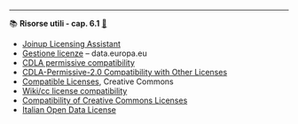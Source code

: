 ----

::: {.callout-tip icon=false #res-6.1 .risorsa}

📚 **Risorse utili - cap. 6.1** [🔗](#res-6.1){.link-req}

- [Joinup Licensing Assistant](https://joinup.ec.europa.eu/collection/eupl/solution/joinup-licensing-assistant/jla-find-and-compare-software-licenses)
- [Gestione licenze](https://data.europa.eu/it/training/licensing-assistant) – data.europa.eu
- [CDLA permissive compatibility](https://wiki.osmfoundation.org/wiki/CDLA_permissive_compatibility)
- [CDLA-Permissive-2.0 Compatibility with Other Licenses](https://cdla.dev/faq-resources/compatibility/)
- [Compatible Licenses](https://creativecommons.org/share-your-work/licensing-considerations/compatible-licenses/), Creative Commons
- [Wiki/cc license compatibility](https://wiki.creativecommons.org/wiki/Wiki/cc_license_compatibility)
- [Compatibility of Creative Commons Licenses](https://learn.canvas.net/courses/4/pages/compatibility-of-creative-commons-licenses)
- [Italian Open Data License](https://it.wikipedia.org/wiki/Italian_Open_Data_License)

:::
